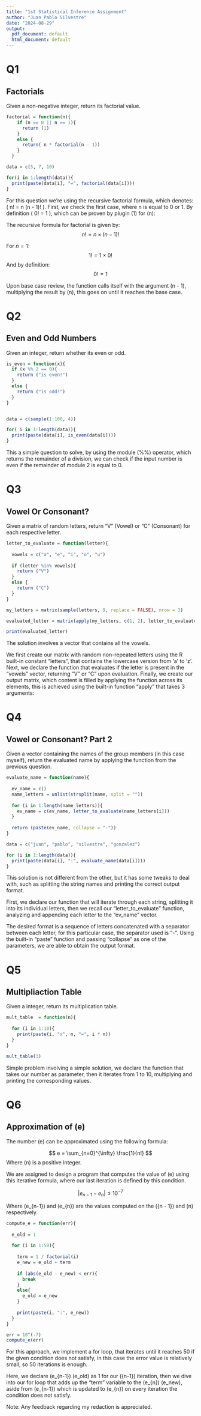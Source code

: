 ```yaml
---
title: "1st Statistical Inference Assignment"
author: "Juan Pablo Silvestre"
date: "2024-08-29"
output:
  pdf_document: default
  html_document: default
---
```



# Q1
## Factorials

Given a non-negative integer, return its factorial value.

```r
factorial = function(n){
    if (n == 0 || n == 1){
      return (1)
    }
    else {
      return( n * factorial(n - 1))
    }
  }

data = c(5, 7, 10)

for(i in 1:length(data)){
  print(paste(data[i], "=", factorial(data[i])))
}
```


For this question we're using the recursive factorial formula, which denotes: \( n! = n \times (n - 1)! \). First, we check the first case, where n is equal to 0 or 1. By definition \( 0! = 1 \), which can be proven by plugin \(1\) for \(n\):

The recursive formula for factorial is given by:
$$
n! = n \times (n - 1)!
$$

For $n = 1$:
$$
1! = 1 \times 0!
$$
And by definition:
$$
0! = 1
$$


Upon base case review, the function calls itself with the argument \(n - 1\), multiplying the result by \(n\), this goes on until it reaches the base case.


# Q2
## Even and Odd Numbers

Given an integer, return whether its even or odd.

```r
is_even = function(x){
  if (x %% 2 == 0){
    return ("is even!")
  }
  else {
    return ("is odd!")
  }
}


data = c(sample(1:100, 4))

for( i in 1:length(data)){
  print(paste(data[i], is_even(data[i])))
}
```

This a simple question to solve, by using the module (%%) operator, which returns the remainder of a division, we can check if the input number is even if the remainder of module 2 is equal to 0.

# Q3
## Vowel Or Consonant?

Given a matrix of random letters, return "V" (Vowel) or "C" (Consonant) for each respective letter.

```r
letter_to_evaluate = function(letter){
  
  vowels = c("a", "e", "i", "o", "u")
  
  if (letter %in% vowels){
    return ("V")
  }
  else {
    return ("C")
  }
}

my_letters = matrix(sample(letters, 9, replace = FALSE), nrow = 3)

evaluated_letter = matrix(apply(my_letters, c(1, 2), letter_to_evaluate), ncol = 3)

print(evaluated_letter)
```
The solution involves a vector that contains all the vowels.

We first create our matrix with random non-repeated letters using the R built-in constant "letters", that contains the lowercase version from 'a' to 'z'. Next, we declare the function that evaluates if the letter is present in the "vowels" vector, returning "V" or "C" upon evaluation. Finally, we create our output matrix, which content is filled by applying the function across its elements, this is achieved using the built-in function "apply" that takes 3 arguments:

\begin{itemize}
  \item X: an array, including a matrix.
  \item MARGIN: A vector giving the subscripts which the function will be applied over. For a matrix 'c(1, 2)' indicates rows and columns.
  \item FUN: the function to be applied. 
\end{itemize}

# Q4
## Vowel or Consonant? Part 2

Given a vector containing the names of the group members (in this case myself), return the evaluated name by applying the function from the previous question.

```r
evaluate_name = function(name){
  
  ev_name = c()
  name_letters = unlist(strsplit(name, split = ""))
  
  for (i in 1:length(name_letters)){
    ev_name = c(ev_name, letter_to_evaluate(name_letters[i]))
  }
  
  return (paste(ev_name, collapse = "-"))
}

data = c("juan", "pablo", "silvestre", "gonzalez")

for (i in 1:length(data)){
  print(paste(data[i], ":", evaluate_name(data[i])))
}
```

This solution is not different from the other, but it has some tweaks to deal with, such as splitting the string names and printing the correct output format.

First, we declare our function that will iterate through each string, splitting it into its individual letters, then we recall our "letter_to_evaluate" function, analyzing and appending each letter to the "ev_name" vector. 

The desired format is a sequence of letters concatenated with a separator between each letter, for this particular case, the separator used is "-". Using the built-in "paste" function and passing "collapse" as one of the parameters, we are able to obtain the output format.


# Q5
## Multipliaction Table
  
Given a integer, return its multiplication table.

```r
mult_table  = function(n){
  
  for (i in 1:10){
    print(paste(i, "x", n, "=", i * n))
  }
}

mult_table(3)

```

Simple problem involving a simple solution, we declare the function that takes our number as parameter, then it iterates from 1 to 10, multiplying and printing the corresponding values.

# Q6
## Approximation of \(e\)

The number \(e\) can be approximated using the following formula:

$$
e = \sum_{n=0}^{\infty} \frac{1}{n!}
$$
Where \(n\) is a positive integer.

We are assigned to design a program that computes the value of \(e\) using this iterative formula, where our last iteration is defined by this condition.


$$
\left| e_{n-1} - e_n \right| \leq 10^{-7}
$$

Where \(e_{n-1}\) and \(e_{n}\) are the values computed on the \({n - 1}\) and \(n\) respectively.


```r

compute_e = function(err){
  
  e_old = 1
 
  for (i in 1:50){
    
    term = 1 / factorial(i)
    e_new = e_old + term
    
    if (abs(e_old - e_new) < err){
      break
    } 
    else{
      e_old = e_new
    }
    
    print(paste(i, ":", e_new))
  }
}

err = 10^(-7)
compute_e(err)
```
For this approach, we implement a for loop, that iterates until it reaches 50 if the given condition does not satisfy, in this case the error value is relatively small, so 50 iterations is enough.

Here, we declare \(e_{n-1}\) (e_old) as 1 for our \({n-1}\) iteration, then we dive into our for loop that adds up the "term" variable to the \(e_{n}\) (e_new), aside from \(e_{n-1}\) which is updated to \(e_{n}\) on every iteration the condition does not satisfy.

Note: Any feedback regarding my redaction is appreciated.

